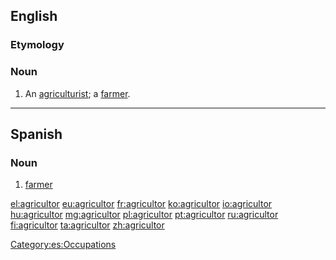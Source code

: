 ==English==

===Etymology===
{{etyl|la}} {{lena}}

===Noun===
{{en-noun}}

# {{archaic}} An [[agriculturist]]; a [[farmer]].

----

==Spanish==

===Noun===
{{es-noun|m|f=agricultora|pl=agricultores}}

# [[farmer]]

[[Category:es:Occupations]]

[[el:agricultor]]
[[eu:agricultor]]
[[fr:agricultor]]
[[ko:agricultor]]
[[io:agricultor]]
[[hu:agricultor]]
[[mg:agricultor]]
[[pl:agricultor]]
[[pt:agricultor]]
[[ru:agricultor]]
[[fi:agricultor]]
[[ta:agricultor]]
[[zh:agricultor]]